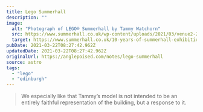 ```yaml
---
title: Lego Summerhall
description: ""
image:
  alt: "Photograph of LEGO® Summerhall by Tammy Watchorn"
  src: https://www.summerhall.co.uk/wp-content/uploads/2021/03/venue2-2-1-1536x1478.jpg.webp
  target: https://www.summerhall.co.uk/10-years-of-summerhall-exhibition/tammy-watchorn/
pubDate: 2021-03-22T08:27:42.962Z
updatedDate: 2021-03-22T08:27:42.962Z
originalUrl: https://anglepoised.com/notes/lego-summerhall
source: astro
tags:
  - "lego"
  - "edinburgh"
---
```


> We especially like that Tammy’s model is not intended to be an entirely faithful representation of the building, but a response to it.
